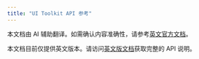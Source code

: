 ```yaml
---
title: "UI Toolkit API 参考"
---
```

<Note>本文档由 AI 辅助翻译。如需确认内容准确性，请参考[英文官方文档](https://www.cobo.com/developers/v2/guides/overview/introduction)。</Note>

本文档目前仅提供英文版本。请访问[英文版文档](https://www.cobo.com/developers/v2/developer-tools/uitoolkit-api)获取完整的 API 说明。
